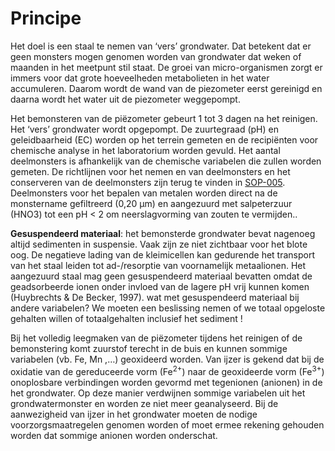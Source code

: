 # Principe

```{=html}
<!--
Korte omschrijving van de principes waarop het protocol gebaseerd is.
Bv principe achter het nemen van mengmonsters, principe achter visueel inschatten van de bedekking van een plant, ...
-->
```
Het doel is een staal te nemen van 'vers' grondwater.
Dat betekent dat er geen monsters mogen genomen worden van grondwater dat weken of maanden in het meetpunt stil staat.
De groei van micro-organismen zorgt er immers voor dat grote hoeveelheden metabolieten in het water accumuleren.
Daarom wordt de wand van de piezometer eerst gereinigd en daarna wordt het water uit de piezometer weggepompt.

Het bemonsteren van de piëzometer gebeurt 1 tot 3 dagen na het reinigen.
Het 'vers' grondwater wordt opgepompt.
De zuurtegraad (pH) en geleidbaarheid (EC) worden op het terrein gemeten en de recipiënten voor chemische analyse in het laboratorium worden gevuld.
Het aantal deelmonsters is afhankelijk van de chemische variabelen die zullen worden gemeten.
De richtlijnen voor het nemen en van deelmonsters en het conserveren van de deelmonsters zijn terug te vinden in [SOP-005](https://sites.google.com/inbo.be/veldprotocollen/standaard-veld-procedures-svp/0-generiek).
Deelmonsters voor het bepalen van metalen worden direct na de monstername gefiltreerd (0,20 µm) en aangezuurd met salpeterzuur (HNO3) tot een pH \< 2 om neerslagvorming van zouten te vermijden..

**Gesuspendeerd materiaal**: het bemonsterde grondwater bevat nagenoeg altijd sedimenten in suspensie.
Vaak zijn ze niet zichtbaar voor het blote oog.
De negatieve lading van de kleimicellen kan gedurende het transport van het staal leiden tot ad-/resorptie van voornamelijk metaalionen.
Het aangezuurd staal mag geen gesuspendeerd materiaal bevatten omdat de geadsorbeerde ionen onder invloed van de lagere pH vrij kunnen komen (Huybrechts & De Becker, 1997).
wat met gesuspendeerd materiaal bij andere variabelen?
We moeten een beslissing nemen of we totaal opgeloste gehalten willen of totaalgehalten inclusief het sediment !

Bij het volledig leegmaken van de piëzometer tijdens het reinigen of de bemonstering komt zuurstof terecht in de buis en kunnen sommige variabelen (vb. Fe, Mn ,...) geoxideerd worden.
Van ijzer is gekend dat bij de oxidatie van de gereduceerde vorm (Fe^2+^) naar de geoxideerde vorm (Fe^3+^) onoplosbare verbindingen worden gevormd met tegenionen (anionen) in de het grondwater.
Op deze manier verdwijnen sommige variabelen uit het grondwatermonster en worden ze niet meer geanalyseerd.
Bij de aanwezigheid van ijzer in het grondwater moeten de nodige voorzorgsmaatregelen genomen worden of moet ermee rekening gehouden worden dat sommige anionen worden onderschat.

<!-- ook tijdens het transport in niet aangezuurde deelrecipiënten (bv. voor bepalen van anionen en kationen op IC) kunnen ijzerneerslagen gevormd worden waardoor de anionen worden onderschat (hoe gaan we hiermee om?) ???? -->
